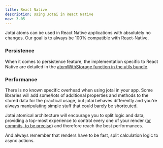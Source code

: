 ```yaml
---
title: React Native
description: Using Jotai in React Native
nav: 3.05
---
```


Jotai atoms can be used in React Native applications with absolutely no changes.
Our goal is to always be 100% compatible with React-Native.

### Persistence

When it comes to persistence feature, the implementation specific to React Native are detailed in the [atomWithStorage function in the utils bundle](../api/utils.mdx#atom-with-storage).

### Performance

There is no known specific overhead when using jotai in your app. Some libraries will add some/lots of additional properties and methods to the stored data for the practical usage, but jotai behaves differently and you're always manipulating simple stuff that could barely be shortcuted.

Jotai atomical architecture will encourage you to split logic and data, providing a top-most experience to control every one of your render ([or commits, to be precise](https://reactjs.org/blog/2018/09/10/introducing-the-react-profiler.html#browsing-commits)) and therefore reach the best performances.

And always remember that renders have to be fast, split calculation logic to async actions.